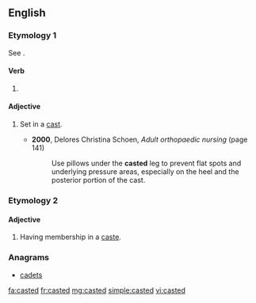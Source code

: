 ==English==

===Etymology 1===
See {{m|en|cast}}.

====Verb====
{{head|en|verb form}}

# {{context|nonstandard|lang=en}} {{en-past of|cast}}

====Adjective====
{{en-adj|-}}

# {{context|medicine|lang=en}} Set in a [[cast]].
#* '''2000''', Delores Christina Schoen, ''Adult orthopaedic nursing'' (page 141)
#*: Use pillows under the '''casted''' leg to prevent flat spots and underlying pressure areas, especially on the heel and the posterior portion of the cast.

===Etymology 2===
{{suffix|caste|ed|lang=en}}

====Adjective====
{{en-adj|-}}

# Having membership in a [[caste]].

===Anagrams===
* [[cadets#English|cadets]]

[[fa:casted]]
[[fr:casted]]
[[mg:casted]]
[[simple:casted]]
[[vi:casted]]
